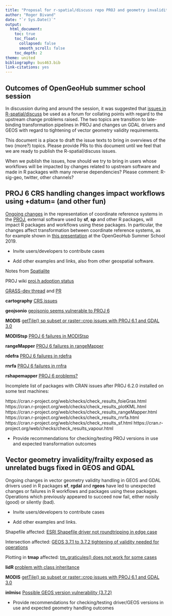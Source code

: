 ```yaml
---
title: "Proposal for r-spatial/discuss repo PROJ and geometry invalidity issues"
author: "Roger Bivand"
date: "`r Sys.Date()`"
output: 
  html_document:
    toc: true
    toc_float:
      collapsed: false
      smooth_scroll: false
    toc_depth: 2
theme: united
bibliography: bus463.bib
link-citations: yes
---
```


## Outcomes of OpenGeoHub summer school session 

In discussion during and around the session, it was suggested that [issues in R-spatial/discuss](https://github.com/r-spatial/discuss) be used as a forum for collating points with regard to the upstream change problems raised. The two topics are transition to late-binding transformation pipelines in PROJ and changes un GDAL drivers and GEOS with regard to tightening of vector geometry validity requirements.

This document is a place to draft the issue texts to bring in overviews of the two (more?) topics. Please provide PRs to this document until we feel that we are ready to publish the R-spatial/discuss issues.

When we publish the issues, how should we try to bring in users whose workflows will be impacted by changes related to upstream software and made in R packages with many reverse dependencies? Please comment: R-sig-geo, twitter, other channels?


## PROJ 6 CRS handling changes impact workflows using +datum= (and other fun)

[Ongoing changes](https://proj.org/development/migration.html) in the representation of coordinate reference systems in the [PROJ](https://proj.org), external software used by **sf**, **sp** and other R packages, will impact R packages and workflows using these packages. In particular, the changes affect transformation between coordinate reference systems, as for example shown in [this presentation](https://rsbivand.github.io/geostat19_talk/geostat_bivand_19.html) at the OpenGeoHub Summer School 2019.

- Invite users/developers to contribute cases

- Add other examples and links, also from other geospatial software.

Notes from [Spatialite](https://www.gaia-gis.it/fossil/libspatialite/wiki?name=PROJ.6)

PROJ wiki [proj.h adoption status](https://github.com/OSGeo/PROJ/wiki/proj.h-adoption-status)

[GRASS-dev thread](https://lists.osgeo.org/pipermail/grass-dev/2019-September/093150.html) and [PR](https://github.com/OSGeo/grass/pull/118)

**cartography** [CRS issues](https://github.com/riatelab/cartography/issues/54)

**geojsonio** [geojsonio seems vulnerable to PROJ 6](https://github.com/ropensci/geojsonio/issues/148)

**MODIS** [getTile() sp subset or raster::crop issues with PROJ 6.1 and GDAL 3.0](https://github.com/MatMatt/MODIS/issues/71)

**MODIStsp** [PROJ 6 failures in MODIStsp](https://github.com/ropensci/MODIStsp/issues/167)

**rangeMapper** [PROJ 6 failures in rangeMapper](https://github.com/mpio-be/rangeMapper/issues/5)

**rdefra** [PROJ 6 failures in rdefra](https://github.com/ropensci/rdefra/issues/9)

**rnrfa** [PROJ 6 failures in rnfra](https://github.com/cvitolo/rnrfa/issues/15)

**rshapemapper** [PROJ 6 problems?](https://github.com/ateucher/rmapshaper/issues/88)

Incomplete list of packages with CRAN issues after PROJ 6.2.0 installed on some test machines:

https://cran.r-project.org/web/checks/check_results_foieGras.html
https://cran.r-project.org/web/checks/check_results_plotKML.html
https://cran.r-project.org/web/checks/check_results_rangeMapper.html
https://cran.r-project.org/web/checks/check_results_rnrfa.html
https://cran.r-project.org/web/checks/check_results_sf.html
https://cran.r-project.org/web/checks/check_results_vapour.html


- Provide recommendations for checking/testing PROJ versions in use and expected transformation outcomes


## Vector geometry invalidity/frailty exposed as unrelated bugs fixed in GEOS and GDAL

Ongoing changes in vector geometry validity handling in GEOS and GDAL drivers used in R packages **sf**, **rgdal** and **rgeos** have led to unexpected changes or failures in R workflows and packages using these packages. Operations which previously appeared to succeed now fail, either noisily (good) or silently (bad).

- Invite users/developers to contribute cases

- Add other examples and links.

Shapefile affected: [ESRI Shapefile driver not roundtripping in edge case](https://github.com/r-spatial/sf/issues/1130)

Intersection affected: [GEOS 3.7.1 to 3.7.2 tightening of validity needed for operations](https://github.com/r-spatial/sf/issues/1121)

Plotting in **tmap** affected: [tm_graticules() does not work for some cases](https://github.com/mtennekes/tmap/issues/333)

**lidR** [problem with class inheritance](https://github.com/Jean-Romain/lidR/issues/268)

**MODIS** [getTile() sp subset or raster::crop issues with PROJ 6.1 and GDAL 3.0](https://github.com/MatMatt/MODIS/issues/71)

**inlmisc** [Possible GEOS version vulnerability (3.7.2)](https://github.com/USGS-R/inlmisc/issues/106)

- Provide recommendations for checking/testing driver/GEOS versions in use and expected geometry handling outcomes




